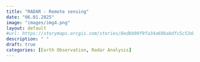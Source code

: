 ```yaml
---
title: "RADAR - Remote sensing"
date: "06.01.2025"
image: "images/img4.png"
layout: default
#url: https://storymaps.arcgis.com/stories/8edbb90f9fa34a69babdfc5c53da9e77
description: " "
draft: true
categories: [Earth Observation, Radar Analysis]
---
```

